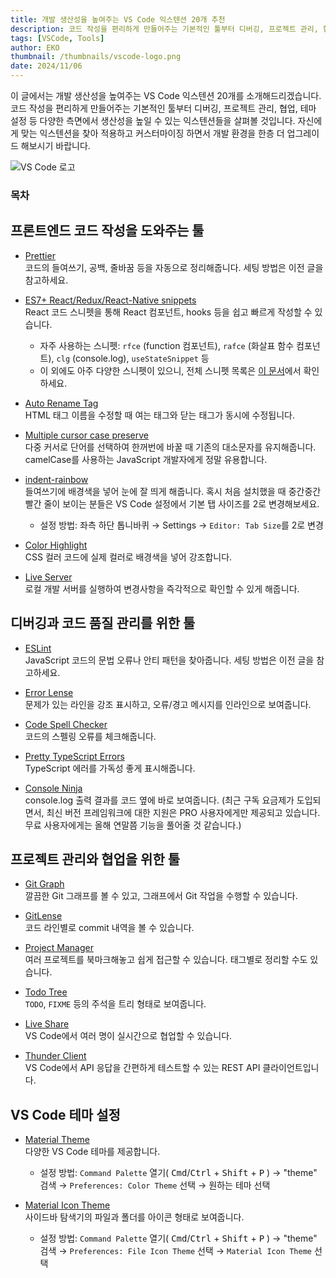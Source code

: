 ```yaml
---
title: 개발 생산성을 높여주는 VS Code 익스텐션 20개 추천
description: 코드 작성을 편리하게 만들어주는 기본적인 툴부터 디버깅, 프로젝트 관리, 협업, 테마 설정 등 다양한 측면에서 생산성을 높일 수 있는 VS Code 익스텐션들을 소개합니다.
tags: [VSCode, Tools]
author: EKO
thumbnail: /thumbnails/vscode-logo.png
date: 2024/11/06
---
```


이 글에서는 개발 생산성을 높여주는 VS Code 익스텐션 20개를 소개해드리겠습니다. 코드 작성을 편리하게 만들어주는 기본적인 툴부터 디버깅, 프로젝트 관리, 협업, 테마 설정 등 다양한 측면에서 생산성을 높일 수 있는 익스텐션들을 살펴볼 것입니다. 자신에게 맞는 익스텐션을 찾아 적용하고 커스터마이징 하면서 개발 환경을 한층 더 업그레이드 해보시기 바랍니다.

<Image src="/thumbnails/vscode-logo.png" alt="VS Code 로고" />

### 목차

## 프론트엔드 코드 작성을 도와주는 툴

- [Prettier](https://marketplace.visualstudio.com/items?itemName=esbenp.prettier-vscode)  
  코드의 들여쓰기, 공백, 줄바꿈 등을 자동으로 정리해줍니다. 세팅 방법은 이전 글을 참고하세요.

  <Link url="https://chaechae.life/blog/react-setup-guide-for-beginners#prettier-%EC%84%A4%EC%A0%95%ED%95%98%EA%B8%B0" />

- [ES7+ React/Redux/React-Native snippets](https://marketplace.visualstudio.com/items?itemName=dsznajder.es7-react-js-snippets)  
  React 코드 스니펫을 통해 React 컴포넌트, hooks 등을 쉽고 빠르게 작성할 수 있습니다.

  - 자주 사용하는 스니펫: `rfce` (function 컴포넌트), `rafce` (화살표 함수 컴포넌트), `clg` (console.log), `useStateSnippet` 등
  - 이 외에도 아주 다양한 스니펫이 있으니, 전체 스니펫 목록은 [이 문서](https://github.com/r5n-labs/vscode-react-javascript-snippets/blob/HEAD/docs/Snippets.md)에서 확인하세요.

- [Auto Rename Tag](https://marketplace.visualstudio.com/items?itemName=formulahendry.auto-rename-tag)  
  HTML 태그 이름을 수정할 때 여는 태그와 닫는 태그가 동시에 수정됩니다.

- [Multiple cursor case preserve](https://marketplace.visualstudio.com/items?itemName=Cardinal90.multi-cursor-case-preserve)  
  다중 커서로 단어를 선택하여 한꺼번에 바꿀 때 기존의 대소문자를 유지해줍니다. camelCase를 사용하는 JavaScript 개발자에게 정말 유용합니다.

- [indent-rainbow](https://marketplace.visualstudio.com/items?itemName=oderwat.indent-rainbow)  
  들여쓰기에 배경색을 넣어 눈에 잘 띄게 해줍니다. 혹시 처음 설치했을 때 중간중간 빨간 줄이 보이는 분들은 VS Code 설정에서 기본 탭 사이즈를 2로 변경해보세요.

  - 설정 방법: 좌측 하단 톱니바퀴 → Settings → `Editor: Tab Size`를 2로 변경

- [Color Highlight](https://marketplace.visualstudio.com/items?itemName=naumovs.color-highlight)  
  CSS 컬러 코드에 실제 컬러로 배경색을 넣어 강조합니다.

- [Live Server](https://marketplace.visualstudio.com/items?itemName=ritwickdey.LiveServer)  
  로컬 개발 서버를 실행하여 변경사항을 즉각적으로 확인할 수 있게 해줍니다.

## 디버깅과 코드 품질 관리를 위한 툴

- [ESLint](https://marketplace.visualstudio.com/items?itemName=dbaeumer.vscode-eslint)  
  JavaScript 코드의 문법 오류나 안티 패턴을 찾아줍니다. 세팅 방법은 이전 글을 참고하세요.

  <Link url="https://chaechae.life/blog/react-setup-guide-for-beginners#eslint-%EC%84%A4%EC%A0%95%ED%95%98%EA%B8%B0" />

- [Error Lense](https://marketplace.visualstudio.com/items?itemName=usernamehw.errorlens)  
  문제가 있는 라인을 강조 표시하고, 오류/경고 메시지를 인라인으로 보여줍니다.

- [Code Spell Checker](https://marketplace.visualstudio.com/items?itemName=streetsidesoftware.code-spell-checker)  
  코드의 스펠링 오류를 체크해줍니다.

- [Pretty TypeScript Errors](https://marketplace.visualstudio.com/items?itemName=yoavbls.pretty-ts-errors)  
  TypeScript 에러를 가독성 좋게 표시해줍니다.

- [Console Ninja](https://marketplace.visualstudio.com/items?itemName=WallabyJs.console-ninja)  
  console.log 출력 결과를 코드 옆에 바로 보여줍니다. (최근 구독 요금제가 도입되면서, 최신 버전 프레임워크에 대한 지원은 PRO 사용자에게만 제공되고 있습니다. 무료 사용자에게는 올해 연말쯤 기능을 풀어줄 것 같습니다.)

## 프로젝트 관리와 협업을 위한 툴

- [Git Graph](https://marketplace.visualstudio.com/items?itemName=mhutchie.git-graph)  
  깔끔한 Git 그래프를 볼 수 있고, 그래프에서 Git 작업을 수행할 수 있습니다.

- [GitLense](https://marketplace.visualstudio.com/items?itemName=eamodio.gitlens)  
  코드 라인별로 commit 내역을 볼 수 있습니다.

- [Project Manager](https://marketplace.visualstudio.com/items?itemName=alefragnani.project-manager)  
  여러 프로젝트를 북마크해놓고 쉽게 접근할 수 있습니다. 태그별로 정리할 수도 있습니다.

- [Todo Tree](https://marketplace.visualstudio.com/items?itemName=Gruntfuggly.todo-tree)  
  `TODO`, `FIXME` 등의 주석을 트리 형태로 보여줍니다.

- [Live Share](https://marketplace.visualstudio.com/items?itemName=MS-vsliveshare.vsliveshare)  
  VS Code에서 여러 명이 실시간으로 협업할 수 있습니다.

- [Thunder Client](https://marketplace.visualstudio.com/items?itemName=rangav.vscode-thunder-client)  
  VS Code에서 API 응답을 간편하게 테스트할 수 있는 REST API 클라이언트입니다.

## VS Code 테마 설정

- [Material Theme](https://marketplace.visualstudio.com/items?itemName=Equinusocio.vsc-material-theme)  
  다양한 VS Code 테마를 제공합니다.

  - 설정 방법: `Command Palette` 열기( <kbd>Cmd</kbd>/<kbd>Ctrl</kbd> + <kbd>Shift</kbd> + <kbd>P</kbd> ) → "theme" 검색 → `Preferences: Color Theme` 선택 → 원하는 테마 선택

- [Material Icon Theme](https://marketplace.visualstudio.com/items?itemName=PKief.material-icon-theme)  
  사이드바 탐색기의 파일과 폴더를 아이콘 형태로 보여줍니다.

  - 설정 방법: `Command Palette` 열기( <kbd>Cmd</kbd>/<kbd>Ctrl</kbd> + <kbd>Shift</kbd> + <kbd>P</kbd> ) → "theme" 검색 → `Preferences: File Icon Theme` 선택 → `Material Icon Theme` 선택
